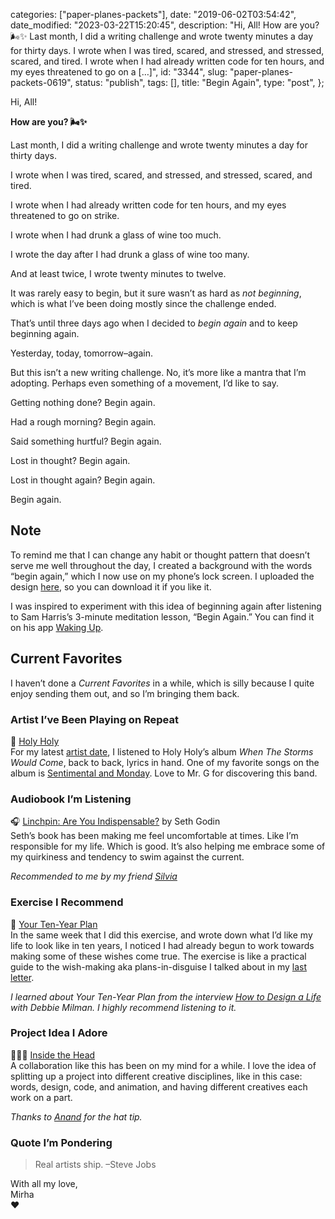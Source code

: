 
  categories: ["paper-planes-packets"],
  date: "2019-06-02T03:54:42",
  date_modified: "2023-03-22T15:20:45",
  description:
    "Hi, All! How are you? 🌬✨ Last month, I did a writing challenge and wrote twenty minutes a day for thirty days. I wrote when I was tired, scared, and stressed, and stressed, scared, and tired. I wrote when I had already written code for ten hours, and my eyes threatened to go on a […]",
  id: "3344",
  slug: "paper-planes-packets-0619",
  status: "publish",
  tags: [],
  title: "Begin Again",
  type: "post",
};


Hi, All!

**How are you? 🌬✨**

Last month, I did a writing challenge and wrote twenty minutes a day for thirty days.

I wrote when I was tired, scared, and stressed, and stressed, scared, and tired.

I wrote when I had already written code for ten hours, and my eyes threatened to go on strike.

I wrote when I had drunk a glass of wine too much.

I wrote the day after I had drunk a glass of wine too many.

And at least twice, I wrote twenty minutes to twelve.

It was rarely easy to begin, but it sure wasn’t as hard as _not beginning_, which is what I’ve been doing mostly since the challenge ended.

That’s until three days ago when I decided to _begin again_ and to keep beginning again.

Yesterday, today, tomorrow–again.

But this isn’t a new writing challenge. No, it’s more like a mantra that I’m adopting. Perhaps even something of a movement, I’d like to say.

Getting nothing done? Begin again.

Had a rough morning? Begin again.

Said something hurtful? Begin again.

Lost in thought? Begin again.

Lost in thought again? Begin again.

Begin again.

## Note

To remind me that I can change any habit or thought pattern that doesn’t serve me well throughout the day, I created a background with the words “begin again,” which I now use on my phone’s lock screen. I uploaded the design [here](/dropbox#begin-again), so you can download it if you like it.

I was inspired to experiment with this idea of beginning again after listening to Sam Harris’s 3-minute meditation lesson, “Begin Again.” You can find it on his app [Waking Up](/posts/favorite-things-2018#favorite-new-app).

## Current Favorites

I haven’t done a _Current Favorites_ in a while, which is silly because I quite enjoy sending them out, and so I’m bringing them back.

### Artist I’ve Been Playing on Repeat

🎸 [Holy Holy](http://www.holyholymusic.com/)\
For my latest [artist date](/letters/paper-planes-packets-1018/), I listened to Holy Holy’s album _When The Storms Would Come_, back to back, lyrics in hand. One of my favorite songs on the album is [Sentimental and Monday](https://open.spotify.com/track/6xdh62JnY2iQcWkIOcftt1?si=9Fb5TZDmQGy-KcwDzR6U8w). Love to Mr. G for discovering this band.

### Audiobook I’m Listening

🎧 [Linchpin: Are You Indispensable?](https://www.amazon.com/dp/1591844096/) by Seth Godin\
Seth’s book has been making me feel uncomfortable at times. Like I’m responsible for my life. Which is good. It’s also helping me embrace some of my quirkiness and tendency to swim against the current.

_Recommended to me by my friend [Silvia](http://silviafalcomer.com)_

### Exercise I Recommend

🔮 [Your Ten-Year Plan](https://yourtenyearplan.com/)\
In the same week that I did this exercise, and wrote down what I’d like my life to look like in ten years, I noticed I had already begun to work towards making some of these wishes come true. The exercise is like a practical guide to the wish-making aka plans-in-disguise I talked about in my [last letter](/letters/paper-planes-packets-0519/).

_I learned about Your Ten-Year Plan from the interview [How to Design a Life](http://fourhourworkweek.com/2017/01/12/how-to-design-a-life-debbie-millman/) with Debbie Milman. I highly recommend listening to it._

### Project Idea I Adore

👩🏻‍🎨 [Inside the Head](https://insidethehead.co/)\
A collaboration like this has been on my mind for a while. I love the idea of splitting up a project into different creative disciplines, like in this case: words, design, code, and animation, and having different creatives each work on a part.

_Thanks to [Anand](https://www.anandupender.com/) for the hat tip._

### Quote I’m Pondering

> Real artists ship. –Steve Jobs

With all my love,\
Mirha\
❤️
